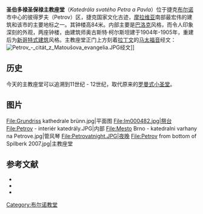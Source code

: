 {{Infobox religious building 
| building_name          = 圣伯多禄圣保禄主教座堂
| image               = Brno, Petrov z Opuštěné.jpg
| religion           = [[基督教|基督教]]
| rite                 = [[罗马天主教|罗马天主教]]
| country                  = [[捷克|捷克]]
| location                  = [[布尔诺|布尔诺]]
| use               = 布尔诺教区
| architecture          = 是
| architects            = mj. [[Mořic_Grimm|Mořic Grimm]], František Benedikt Klíčník, A. Kirstein 
| style                  = 新哥特式，[[巴洛克|巴洛克]]
| establishment              = cca [[11._století|11.]]-[[12._století|12. století]]
| completion             = 1905年 (dostavba věží)
| website                   = [http://www.katedrala-petrov.cz http://www.katedrala-petrov.cz]
}}

'''圣伯多禄圣保禄主教座堂'''（''Katedrála svatého Petra a Pavla''）位于捷克[[布尔诺|布尔诺]]市中心的彼得罗夫（Petrov）区，捷克国家文化古迹，[[摩拉维亚|摩拉维亚]]南部最宏伟的建筑和该市的主要地标之一。其钟楼高84米。内部主要是[[巴洛克|巴洛克]]风格，而令人印象深刻的外观，两座钟楼，由建筑师奥古斯特·柯尔斯坦建于1904年-1905年，重建后为[[新哥特式建筑|新哥特式建筑]]风格。主教座堂正门上方刻着[[拉丁文|拉丁文]]的[[马太福音|马太福音]]经文：
[[File:Petrov_-_citát_z_Matoušova_evangelia.JPG|thumb]]经文]]
{{Quote||Venite ad me omnes qui laboratis et onerati estis / et ego reficiam vos tollite iugum meum super / vos et discite a me quia mitis sum et humilis / corde et invenietis requiem animabus vestris / iugum enim meum suave est et onus meum leve est.（凡劳苦担重担的，可以到我这里来，/我必使你们得安息。我心里柔和谦卑，因此你们要负我的轭，且要跟我学，/你们魂里就必得安息。 /因为我的轭容易的，我的担子是轻省的。）|[[马太福音|马太福音]] 11, 28-30}}


== 历史 ==
今天的主教座堂可以追溯到11世纪 - 12世纪，取代原来的[[罗曼式建筑|罗曼式]][[小圣堂|小圣堂]]。
== 图片 ==
<gallery perrow=5>
File:Grundriss kathedrale brünn.jpg|平面图
File:Im000482.jpg|祭台
File:Petrov - interiér katedrály.JPG|内部
File:Mesto Brno - katedralni varhany na Petrove.jpg|管风琴
File:Petrovatnight.JPG|夜晚
File:Petrov from bottom of Spilberk 2007.jpg|主教座堂
</gallery>

== 参考文献 ==
* {{cite book
 | last = Bílek
 | first = Jiří
 | year= 2000
 | title = Brněnské kostely
 | publisher = Vlastním nákladem
 | location = Šlapanice
 | page = 9-18
}}
* {{cite book
 | last = Kuča
 | first = Karel
 | title = Brno: vývoj města, předměstí a připojených vesnic
 | publisher = Baset
 | location = Praha
 | year = 2000
 | isbn = 978-80-86223-11-7
}}
* {{cite book | last = Samek | first = Bohumil | title = Umělecké památky Moravy a Slezska 1. A-I | publisher = Academia | location = Praha | year = 1994 | page = 651 | isbn = 80-200-0474-2}}

[[Category:布尔诺教堂|Category:布尔诺教堂]]
